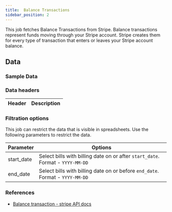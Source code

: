 ```yaml
---
title:  Balance Transactions
sidebar_position: 2
---
```


This job fetches Balance Transactions from Stripe. Balance transactions represent funds moving through your Stripe account. Stripe creates them for every type of transaction that enters or leaves your Stripe account balance.




<AddJob
  template="gsheet_stripe_balance_transactions" 
/>

## Data

### Sample Data

<Gsheet
  src="https://docs.google.com/spreadsheets/d/1yiCWVI4oGzIPUBR2Emm2YJGfpisbRnxShpuFw1MVqzE/edit#gid=1889878364"
/>


### Data headers 

| Header           | Description                                              |
|------------------|----------------------------------------------------------|




### Filtration options 

This job can restrict the data that is visible in spreadsheets. Use the following parameters to restrict the data.

| Parameter | Options |
|----|----|
| start_date | Select bills with billing date on or after `start_date`. Format - `YYYY-MM-DD` |
| end_date | Select bills with billing date on or before `end_date`. Format - `YYYY-MM-DD` |



### References
- [Balance transaction - stripe API docs](https://docs.stripe.com/api/balance_transactions)